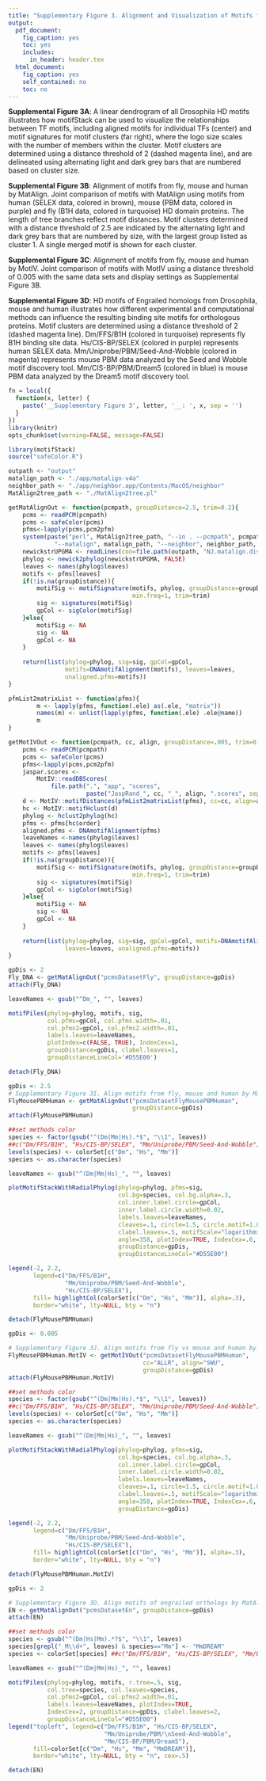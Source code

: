```yaml
---
title: "Supplementary Figure 3. Alignment and Visualization of Motifs from Fly, Mouse and Human HD Family"
output:
  pdf_document:
    fig_caption: yes
    toc: yes
    includes:
      in_header: header.tex
  html_document:
    fig_caption: yes
    self_contained: no
    toc: no
---
```


__Supplemental Figure 3A__: A linear dendrogram of all Drosophila HD motifs illustrates how motifStack can be used to visualize the relationships between TF motifs, including aligned motifs for individual TFs (center) and motif signatures for motif clusters (far right), where the logo size scales with the number of members within the cluster. Motif clusters are determined using a distance threshold of 2 (dashed magenta line), and are delineated using alternating light and dark grey bars that are numbered based on cluster size.

__Supplemental Figure 3B__: Alignment of motifs from fly, mouse and human by MatAlign. Joint comparison of motifs with MatAlign using motifs from human (SELEX data, colored in brown), mouse (PBM data, colored in purple) and fly (B1H data, colored in turquoise) HD domain proteins. The length of tree branches reflect motif distances. Motif clusters determined with a distance threshold of 2.5 are indicated by the alternating light and dark grey bars that are numbered by size, with the largest group listed as cluster 1. A single merged motif is shown for each cluster.

__Supplemental Figure 3C__: Alignment of motifs from fly, mouse and human by MotIV. Joint comparison of motifs with MotIV using a distance threshold of 0.005 with the same data sets and display settings as Supplemental Figure 3B.

__Supplemental Figure 3D__: HD motifs of Engrailed homologs from Drosophila, mouse and human illustrates how different experimental and computational methods can influence the resulting binding site motifs for orthologous proteins. Motif clusters are determined using a distance threshold of 2 (dashed magenta line). Dm/FFS/B1H (colored in turquoise) represents fly B1H binding site data. Hs/CIS-BP/SELEX (colored in purple) represents human SELEX data. Mm/Uniprobe/PBM/Seed-And-Wobble (colored in magenta) represents mouse PBM data analyzed by the Seed and Wobble motif discovery tool. Mm/CIS-BP/PBM/Dream5 (colored in blue) is mouse PBM data analyzed by the Dream5 motif discovery tool.


```r
fn = local({
  function(x, letter) {
    paste('__Supplementary Figure 3', letter, '__: ', x, sep = '')
  }
})
library(knitr)
opts_chunk$set(warning=FALSE, message=FALSE)
```

```r
library(motifStack)
source("safeColor.R")

outpath <- "output"
matalign_path <- "./app/matalign-v4a"
neighbor_path <- "./app/neighbor.app/Contents/MacOS/neighbor"
MatAlign2tree_path <- "./MatAlign2tree.pl"

getMatAlignOut <- function(pcmpath, groupDistance=2.5, trim=0.2){
    pcms <- readPCM(pcmpath)
    pcms <- safeColor(pcms)
    pfms<-lapply(pcms,pcm2pfm)
    system(paste("perl", MatAlign2tree_path, "--in . --pcmpath", pcmpath, "--out", outpath,
             "--matalign", matalign_path, "--neighbor", neighbor_path, "--tree","UPGMA"))
    newickstrUPGMA <- readLines(con=file.path(outpath, "NJ.matalign.distMX.nwk"))
    phylog <- newick2phylog(newickstrUPGMA, FALSE)
    leaves <- names(phylog$leaves)
    motifs <- pfms[leaves]
    if(!is.na(groupDistance)){
        motifSig <- motifSignature(motifs, phylog, groupDistance=groupDistance,
                                   min.freq=1, trim=trim)
        sig <- signatures(motifSig)
        gpCol <- sigColor(motifSig)
    }else{
        motifSig <- NA
        sig <- NA
        gpCol <- NA
    }
    
    return(list(phylog=phylog, sig=sig, gpCol=gpCol, 
                motifs=DNAmotifAlignment(motifs), leaves=leaves, 
                unaligned.pfms=motifs))
}

pfmList2matrixList <- function(pfms){
        m <- lapply(pfms, function(.ele) as(.ele, "matrix"))
        names(m) <- unlist(lapply(pfms, function(.ele) .ele@name))
        m
}

getMotIVOut <- function(pcmpath, cc, align, groupDistance=.005, trim=0.2){
    pcms <- readPCM(pcmpath)
    pcms <- safeColor(pcms)
    pfms<-lapply(pcms,pcm2pfm)
    jaspar.scores <- 
        MotIV::readDBScores(
            file.path(".", "app", "scores", 
                      paste("JaspRand_", cc, "_", align, ".scores", sep="")))
    d <- MotIV::motifDistances(pfmList2matrixList(pfms), cc=cc, align=align)
    hc <- MotIV::motifHclust(d)
    phylog <- hclust2phylog(hc)
    pfms <- pfms[hc$order]
    aligned.pfms <- DNAmotifAlignment(pfms)
    leaveNames <-names(phylog$leaves)
    leaves <- names(phylog$leaves)
    motifs <- pfms[leaves]
    if(!is.na(groupDistance)){
        motifSig <- motifSignature(motifs, phylog, groupDistance=groupDistance,
                                   min.freq=1, trim=trim)
        sig <- signatures(motifSig)
        gpCol <- sigColor(motifSig)
    }else{
        motifSig <- NA
        sig <- NA
        gpCol <- NA
    }
    
    return(list(phylog=phylog, sig=sig, gpCol=gpCol, motifs=DNAmotifAlignment(motifs),
                leaves=leaves, unaligned.pfms=motifs))
}

```


```r
gpDis <- 2
Fly_DNA <- getMatAlignOut("pcmsDatasetFly", groupDistance=gpDis)
attach(Fly_DNA)

leaveNames <- gsub("^Dm_", "", leaves)

motifPiles(phylog=phylog, motifs, sig, 
           col.pfms=gpCol, col.pfms.width=.01,
           col.pfms2=gpCol, col.pfms2.width=.01, 
           labels.leaves=leaveNames, 
           plotIndex=c(FALSE, TRUE), IndexCex=1, 
           groupDistance=gpDis, clabel.leaves=1,
           groupDistanceLineCol='#D55E00')

detach(Fly_DNA)
```


```r
gpDis <- 2.5
# Supplementary Figure 3I. Align motifs from fly, mouse and human by MatAlign
FlyMousePBMHuman <- getMatAlignOut("pcmsDatasetFlyMousePBMHuman",
                                   groupDistance=gpDis)
attach(FlyMousePBMHuman)

##set methods color
species <- factor(gsub("^(Dm|Mm|Hs).*$", "\\1", leaves))
##c("Dm/FFS/B1H", "Hs/CIS-BP/SELEX", "Mm/Uniprobe/PBM/Seed-And-Wobble")
levels(species) <- colorSet[c("Dm", "Hs", "Mm")] 
species <- as.character(species)

leaveNames <- gsub("^(Dm|Mm|Hs)_", "", leaves)

plotMotifStackWithRadialPhylog(phylog=phylog, pfms=sig, 
                               col.bg=species, col.bg.alpha=.3, 
                               col.inner.label.circle=gpCol, 
                               inner.label.circle.width=0.02, 
                               labels.leaves=leaveNames, 
                               cleaves=.1, circle=1.5, circle.motif=1.8, 
                               clabel.leaves=.5, motifScale="logarithmic", 
                               angle=358, plotIndex=TRUE, IndexCex=.6, 
                               groupDistance=gpDis,
                               groupDistanceLineCol="#D55E00")

legend(-2, 2.2, 
       legend=c("Dm/FFS/B1H", 
                "Mm/Uniprobe/PBM/Seed-And-Wobble", 
                "Hs/CIS-BP/SELEX"), 
       fill= highlightCol(colorSet[c("Dm", "Hs", "Mm")], alpha=.3), 
       border="white", lty=NULL, bty = "n")

detach(FlyMousePBMHuman)
```

```r
gpDis <- 0.005

# Supplementary Figure 3J. Align motifs from fly vs mouse and human by MotIV
FlyMousePBMHuman.MotIV <- getMotIVOut("pcmsDatasetFlyMousePBMHuman", 
                                      cc="ALLR", align="SWU", 
                                      groupDistance=gpDis)
attach(FlyMousePBMHuman.MotIV)

##set methods color
species <- factor(gsub("^(Dm|Mm|Hs).*$", "\\1", leaves))
##c("Dm/FFS/B1H", "Hs/CIS-BP/SELEX", "Mm/Uniprobe/PBM/Seed-And-Wobble")
levels(species) <- colorSet[c("Dm", "Hs", "Mm")] 
species <- as.character(species)

leaveNames <- gsub("^(Dm|Mm|Hs)_", "", leaves)

plotMotifStackWithRadialPhylog(phylog=phylog, pfms=sig, 
                               col.bg=species, col.bg.alpha=.3, 
                               col.inner.label.circle=gpCol, 
                               inner.label.circle.width=0.02, 
                               labels.leaves=leaveNames, 
                               cleaves=.1, circle=1.5, circle.motif=1.8, 
                               clabel.leaves=.5, motifScale="logarithmic", 
                               angle=358, plotIndex=TRUE, IndexCex=.6, 
                               groupDistance=gpDis)

legend(-2, 2.2, 
       legend=c("Dm/FFS/B1H", 
                "Mm/Uniprobe/PBM/Seed-And-Wobble", 
                "Hs/CIS-BP/SELEX"), 
       fill= highlightCol(colorSet[c("Dm", "Hs", "Mm")], alpha=.3), 
       border="white", lty=NULL, bty = "n")

detach(FlyMousePBMHuman.MotIV)
```

```r
gpDis <- 2

# Supplementary Figure 3D. Align motifs of engrailed orthologs by MatAlign
EN <- getMatAlignOut("pcmsDatasetEn", groupDistance=gpDis)
attach(EN)

##set methods color
species <- gsub("^(Dm|Hs|Mm).*?$", "\\1", leaves)
species[grepl("_M\\d+", leaves) & species=="Mm"] <- "MmDREAM"
species <- colorSet[species] ##c("Dm/FFS/B1H", "Hs/CIS-BP/SELEX", "Mm/Uniprobe/PBM/\nSeed-And-Wobble")

leaveNames <- gsub("^(Dm|Mm|Hs)_", "", leaves)

motifPiles(phylog=phylog, motifs, r.tree=.5, sig, 
           col.tree=species, col.leaves=species, 
           col.pfms2=gpCol, col.pfms2.width=.01, 
           labels.leaves=leaveNames, plotIndex=TRUE, 
           IndexCex=2, groupDistance=gpDis, clabel.leaves=2,
           groupDistanceLineCol="#D55E00")
legend("topleft", legend=c("Dm/FFS/B1H", "Hs/CIS-BP/SELEX", 
                           "Mm/Uniprobe/PBM/\nSeed-And-Wobble", 
                           "Mm/CIS-BP/PBM/Dream5"), 
       fill=colorSet[c("Dm", "Hs", "Mm", "MmDREAM")], 
       border="white", lty=NULL, bty = "n", cex=.5)

detach(EN)
```
